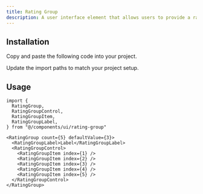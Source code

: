 ```yaml
---
title: Rating Group
description: A user interface element that allows users to provide a rating or evaluation for something.
---
```


<ComponentPreview name="rating-group-01" />

## Installation

<ComponentInstall>

<Fragment slot="manual">

<Steps>

<Step>Copy and paste the following code into your project.</Step>

<ComponentSource component="rating-group" />

<Step>Update the import paths to match your project setup.</Step>

</Steps>

</Fragment>

</ComponentInstall>

## Usage

```tsx
import {
  RatingGroup,
  RatingGroupControl,
  RatingGroupItem,
  RatingGroupLabel,
} from "@/components/ui/rating-group"
```

```tsx
<RatingGroup count={5} defaultValue={3}>
  <RatingGroupLabel>Label</RatingGroupLabel>
  <RatingGroupControl>
    <RatingGroupItem index={1} />
    <RatingGroupItem index={2} />
    <RatingGroupItem index={3} />
    <RatingGroupItem index={4} />
    <RatingGroupItem index={5} />
  </RatingGroupControl>
</RatingGroup>
```
